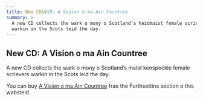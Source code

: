```yaml
---
title: New CD&#58; A Vision o ma Ain Countree
summary: >-
  A new CD collects the wark o mony o Scotland’s heidmaist female scrievers
  warkin in the Scots leid the day.
---
```


## New CD: A Vision o ma Ain Countree

A new CD collects the wark o mony o Scotland’s maist kenspeckle female
scrievers warkin in the Scots leid the day.

You can buy [A Vision o ma Ain Countree](/sco/furthsettins/scotsoun/820) frae
the Furthsettins section o this wabsteid.
